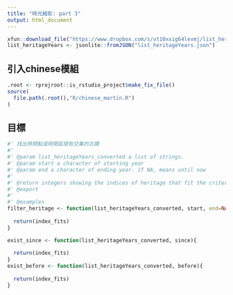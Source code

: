 ```yaml
---
title: "時光縮影: part 3"
output: html_document
---
```



```r
xfun::download_file("https://www.dropbox.com/s/vt10xxig64levmj/list_heritageYears.json?dl=1", mode="wb")
list_heritageYears <- jsonlite::fromJSON("list_heritageYears.json")
```

## 引入chinese模組

```r
.root <- rprojroot::is_rstudio_project$make_fix_file()
source(
  file.path(.root(),"R/chinese_martin.R")
)
```


## 目標

```r
#' 找出時間點或時間區間有交集的古蹟
#'
#' @param list_heritageYears_converted a list of strings.
#' @param start a character of starting year
#' @param end a character of ending year. if NA, means until now
#'
#' @return integers showing the indices of heritage that fit the criterion
#' @export
#'
#' @examples
filter_heritage <- function(list_heritageYears_converted, start, end=NA){
  
  return(index_fits)
}
```

```r
exist_since <- function(list_heritageYears_converted, since){
  
  return(index_fits)
}
exist_before <- function(list_heritageYears_converted, before){
  
  return(index_fits)
}
```

